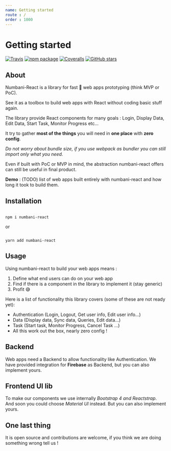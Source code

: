 ```yaml
---
name: Getting started
route : /
order : 1000
---
```



# Getting started

[![Travis][build-badge]][build]
[![npm package][npm-badge]][npm]
[![Coveralls][coveralls-badge]][coveralls]
[![GitHub stars](https://img.shields.io/github/stars/numbani/numbani-react.svg?style=social&label=Star&maxAge=2592000)](https://GitHub.com/numbani/numbani-react/stargazers/)


## About

Numbani-React is a library for fast 🌠 web apps prototyping (think MVP or PoC).

See it as a toolbox to build web apps with React without coding basic stuff again.

The library provide React components for many goals : Login, Display Data, Edit Data, Start Task, Monitor Progress etc...

It try to gather **most of the things** you will need in **one place** with **zero config**.

*Do not worry about bundle size, if you use webpack as bundler you can still import only what you need.*

Even if built with PoC or MVP in mind, the abstraction numbani-react offers can still be useful in final product.

**Demo** : (TODO) list of web apps built entirely with numbani-react and how long it took to build them.

## Installation


```shell

npm i numbani-react

``` 

or 

```shell

yarn add numbani-react

```

## Usage

Using numbani-react to build your web apps means :

1. Define what end users can do on your web app
2. Find if there is a component in the library to implement it (stay generic)
3. Profit 😅

Here is a list of functionality this library covers (some of these are not ready yet):

- <Link to="/docs-auth-firebase">Authentication</Link> (Login, Logout, Get user info, Edit user info...)
- Data (Display data, Sync data, Queries, Edit data...)
- Task (Start task, Monitor Progress, Cancel Task ...)
- All this work out the box, nearly zero config !

## Backend

Web apps need a Backend to allow functionality like Authentication. We have provided integration for **Firebase** as Backend, but you can also implement yours.

## Frontend UI lib

To make our components we use internally *Bootstrap 4 and Reactstrap*. And soon you could choose *Material UI* instead. But you can also implement yours.

## One last thing

It is open source and contributions are welcome, if you think we are doing something wrong tell us !

[build-badge]: https://img.shields.io/travis/numbani/numbani-react/master.svg
[build]: https://travis-ci.org/numbani/numbani-react

[npm-badge]: https://img.shields.io/npm/v/numbani-react.svg
[npm]: https://www.npmjs.org/package/numbani-react

[coveralls-badge]: https://img.shields.io/coveralls/numbani/numbani-react/master.svg
[coveralls]: https://coveralls.io/github/numbani/numbani-react